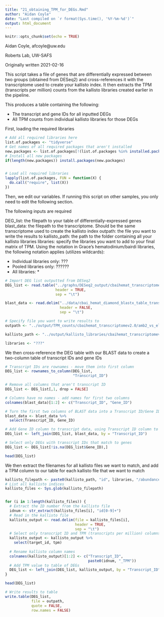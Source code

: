 ```yaml
---
title: "21_obtaining_TPM_for_DEGs.Rmd"
author: "Aidan Coyle"
date: "Last compiled on `r format(Sys.time(), '%Y-%m-%d')`"
output: html_document
---
```


```r
knitr::opts_chunk$set(echo = TRUE)
```

Aidan Coyle, afcoyle@uw.edu

Roberts Lab, UW-SAFS

Originally written 2021-02-16


This script takes a file of genes that are differentially expressed between two groups (obtained from DESeq2) and cross-references it with the transcriptome used to create your kallisto index. It then extracts the TPM (transcripts per million) counts from the kallisto libraries created earlier in the pipeline.

This produces a table containing the following:

- The transcript and gene IDs for all inputted DEGs
- All TPM counts from individual kallisto libraries for those DEGs

First, loading the required libraries
```r
# Add all required libraries here
list.of.packages <- "tidyverse"
# Get names of all required packages that aren't installed
new.packages <- list.of.packages[!(list.of.packages %in% installed.packages()[, "Package"])]
# Install all new packages
if(length(new.packages)) install.packages(new.packages)


# Load all required libraries
lapply(list.of.packages, FUN = function(X) {
  do.call("require", list(X))
})
```

Then, we edit our variables. If running this script on other samples, you only need to edit the following section.

The following inputs are required

DEG_list: the filepath to your table of differentially-expressed genes
blast_data: the filepath to the transcriptome. Should be the same transcriptome used to create the kallisto index
outpath: the file you want to write the results to
kallisto_path: the path to the folder containing all your kallisto libraries
libraries: specify the libraries you want to add to your final matrix of TPM. Using the notation in Grace's hematodinium/bairdi    libraries, the following notation applies (utilizes wildcards):

- Individual libraries only: ???
- Pooled libraries only: ??????
- All libraries: *

```r

# Import DEG list outputted from DESeq2
DEG_list <- read.table("../graphs/DESeq2_output/cbaihemat_transcriptomev2.0/amb2_vs_elev2_indiv/DEGlist_wcols.txt",
                       header = TRUE,
                       sep = "\t")

blast_data <- read.delim("../data/cbai_hemat_diamond_blastx_table_transcriptome_v2.0.txt", 
                         header = FALSE,
                         sep = "\t")

# Specify file you want to write results to
outpath <- "../output/TPM_counts/cbaihemat_transcriptomev2.0/amb2_vs_elev2_DEG_TPMs.txt"

kallisto_path <- "../output/kallisto_libraries/cbaihemat_transcriptomev2.0/"

libraries <- "???"

```

We then cross-reference the DEG table with our BLAST data to create a two-column table of transcript IDs and gene IDs

```r
# Transcript IDs are rownames - move them into first column
DEG_list <- rownames_to_column(DEG_list,
                               "Transcript_ID")

# Remove all columns that aren't transcript ID
DEG_list <- DEG_list[,1, drop = FALSE]

# Columns have no names - add names for first two columns
colnames(blast_data)[1:2] <- c("Transcript_ID", "Gene_ID")

# Turn the first two columns of BLAST data into a Transcript ID/Gene ID key
blast_data <- blast_data %>%
  select(Transcript_ID, Gene_ID)

# Add Gene ID column to transcript data, using Transcript ID column to match
DEG_list <- left_join(DEG_list, blast_data, by = "Transcript_ID")

# Select only DEGs with transcript IDs that match to genes
DEG_list <- DEG_list[!is.na(DEG_list$Gene_ID),]

head(DEG_list)


```

We then extract the filenames for all kallisto files we want to match, and add a TPM column to our table for each kallisto file that we want to match

```r
kallisto_filepath <- paste0(kallisto_path, "id", libraries, "/abundance.tsv")
# List all kallisto indices
kallisto_files <- Sys.glob(kallisto_filepath)


for (i in 1:length(kallisto_files)) {
  # Extract the ID number from the kallisto file
  idnum <- str_extract(kallisto_files[i], "id[0-9]+")
  # Read in the kallisto file
  kallisto_output <- read.delim(file = kallisto_files[i], 
                                header = TRUE,
                                sep = "\t")
  # Select only transcript ID and TPM (transcripts per million) columns
  kallisto_output <- kallisto_output %>%
    select(target_id, tpm)
  
  # Rename kallisto column names
  colnames(kallisto_output)[1:2] <- c("Transcript_ID", 
                                      paste0(idnum, "_TPM"))
  # Add TPM value to table of DEGs
  DEG_list <- left_join(DEG_list, kallisto_output, by = "Transcript_ID")
}

head(DEG_list)

# Write results to table
write.table(DEG_list,
            file = outpath,
            quote = FALSE,
            row.names = FALSE)
```
